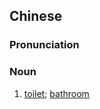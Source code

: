 {{also|厕所间}}
==Chinese==
{{zh-forms|s=厕所间|type=21}}

===Pronunciation===
{{zh-pron
|w=2tshr su ke
|cat=n
}}

===Noun===
{{zh-noun}}

# {{lb|zh|Wu}} [[toilet]]; [[bathroom]]